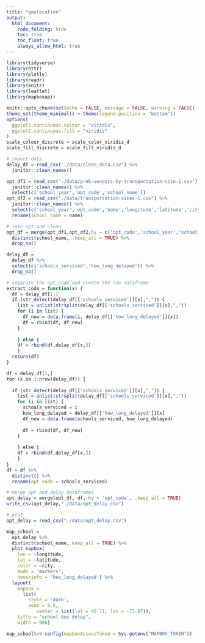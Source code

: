 ```yaml
---
title: "geolocation"
output: 
  html_document:
    code_folding: hide
    toc: true
    toc_float: true
    always_allow_html: true
---
```


```r
library(tidyverse)
library(httr)
library(plotly)
library(readr)
library(knitr)
library(leaflet)
library(mapboxapi)

knitr::opts_chunk$set(echo = FALSE, message = FALSE, warning = FALSE)
theme_set(theme_minimal() + theme(legend.position = "bottom"))
options(
  ggplot2.continuous.colour = "viridis",
  ggplot2.continuous.fill = "viridis"
)
scale_colour_discrete = scale_color_viridis_d
scale_fill_discrete = scale_fill_viridis_d

```

```r
# import data
delay_df = read_csv("./data/clean_data.csv") %>%
  janitor::clean_names() 

opt_df1 = read_csv("./data/prek-vendors-by-transportation-site-1.csv") %>%
  janitor::clean_names() %>%
  select(c('school_year','opt_code','school_name'))
opt_df2 = read_csv("./data/transportation-sites-1.csv") %>%
  janitor::clean_names() %>%
  select(c('school_year','opt_code','name','longitude','latitude','city')) %>%
  rename(school_name = name)

# join opt and clean
opt_df = merge(opt_df1,opt_df2,by = c('opt_code','school_year','school_name'), all=TRUE) %>%
  distinct(school_name, .keep_all = TRUE) %>%
  drop_na()

delay_df = 
  delay_df %>%
  select(c('schools_serviced','how_long_delayed')) %>%
  drop_na() 

# separate the opt_code and create the new dataframe
extract_code = function(x) {
  df = delay_df[1,]
  if (str_detect(delay_df[['schools_serviced']][x],",")) {
    list = unlist(strsplit(delay_df[['schools_serviced']][x],","))
    for (i in list) {
      df_new = data.frame(i, delay_df[['how_long_delayed']][x])
      df = rbind(df, df_new)
    }
    
    } else {
    df = rbind(df,delay_df[x,])
    }
  return(df)
}

df = delay_df[1,]
for (x in 1:nrow(delay_df)) {
  
  if (str_detect(delay_df[['schools_serviced']][x],",")) {
    list = unlist(strsplit(delay_df[['schools_serviced']][x],","))
    for (i in list) {
      schools_serviced = i
      how_long_delayed = delay_df[['how_long_delayed']][x]
      df_new = data.frame(schools_serviced, how_long_delayed)
      
      df = rbind(df, df_new)
    }
    
    } else {
    df = rbind(df,delay_df[x,])
    }
}
df = df %>%
  distinct() %>%
  rename(opt_code = schools_serviced)

# merge opt and delay dataframes
opt_delay = merge(opt_df, df, by = 'opt_code', .keep_all = TRUE)
write_csv(opt_delay,"./data/opt_delay.csv")
```

```r
# plot
opt_delay = read_csv("./data/opt_delay.csv")

map_school = 
  opt_delay %>%
  distinct(school_name,.keep_all = TRUE) %>%
  plot_mapbox(
    lon = ~longitude, 
    lat = ~latitude,
    color = ~city,
    mode = 'markers',
    hoverinfo = 'how_long_delayed') %>% 
  layout(
    mapbox = 
      list(
        style = 'dark',
        zoom = 9.5, 
           center = list(lat = 40.71, lon = -73.97)),
    title = "school bus delay",
    width = 900)  

map_school%>% config(mapboxAccessToken = Sys.getenv("MAPBOX_TOKEN"))
```




